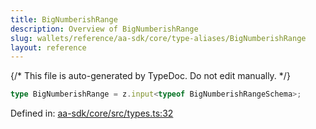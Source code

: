 ```yaml
---
title: BigNumberishRange
description: Overview of BigNumberishRange
slug: wallets/reference/aa-sdk/core/type-aliases/BigNumberishRange
layout: reference
---
```


{/* This file is auto-generated by TypeDoc. Do not edit manually. */}

```ts
type BigNumberishRange = z.input<typeof BigNumberishRangeSchema>;
```

Defined in: [aa-sdk/core/src/types.ts:32](https://github.com/alchemyplatform/aa-sdk/blob/dc58c113ff1eeb06d4b3f76c505cbbaad47db8fc/aa-sdk/core/src/types.ts#L32)
